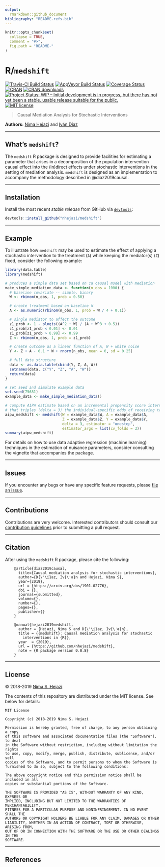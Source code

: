 ```yaml
---
output:
  rmarkdown::github_document
bibliography: "README-refs.bib"
---
```


<!-- README.md is generated from README.Rmd. Please edit that file -->

```r
knitr::opts_chunk$set(
  collapse = TRUE,
  comment = "#>",
  fig.path = "README-"
)
```

# R/`medshift`

[![Travis-CI Build Status](https://travis-ci.org/nhejazi/medshift.svg?branch=master)](https://travis-ci.org/nhejazi/medshift)
[![AppVeyor Build  Status](https://ci.appveyor.com/api/projects/status/github/nhejazi/medshift?branch=master&svg=true)](https://ci.appveyor.com/project/nhejazi/medshift)
[![Coverage Status](https://img.shields.io/codecov/c/github/nhejazi/medshift/master.svg)](https://codecov.io/github/nhejazi/medshift?branch=master)
[![CRAN](http://www.r-pkg.org/badges/version/survsl3)](http://www.r-pkg.org/pkg/medshift)
[![CRAN downloads](https://cranlogs.r-pkg.org/badges/survsl3)](https://CRAN.R-project.org/package=medshift)
[![Project Status: WIP – Initial development is in progress, but there has not yet been a stable, usable release suitable for the public.](https://www.repostatus.org/badges/latest/wip.svg)](https://www.repostatus.org/#wip)
[![MIT license](http://img.shields.io/badge/license-MIT-brightgreen.svg)](http://opensource.org/licenses/MIT)

> Causal Mediation Analysis for Stochastic Interventions

__Authors:__ [Nima Hejazi](https://nimahejazi.org) and [Iván
Díaz](https://idiaz.xyz)

---

## What's `medshift`?

The `medshift` R package is designed to provide facilities for estimating a
parameter that arises in a decomposition of the population intervention causal
effect into the (in)direct effects under stochastic interventions in the setting
of mediation analysis. `medshift` is designed as an implementation to accompany
the methodology described in @diaz2019causal.

---

## Installation

Install the most recent _stable release_ from GitHub via
[`devtools`](https://www.rstudio.com/products/rpackages/devtools/):

```r
devtools::install_github("nhejazi/medshift")
```

---

## Example

To illustrate how `medshift` may be used to estimate the effect of applying a
stochastic intervention to the treatment (`A`) while keeping the mediator(s)
(`Z`) fixed, consider the following example:

```r
library(data.table)
library(medshift)

# produces a simple data set based on ca causal model with mediation
make_simple_mediation_data <- function(n_obs = 1000) {
  # baseline covariate -- simple, binary
  W <- rbinom(n_obs, 1, prob = 0.50)

  # create treatment based on baseline W
  A <- as.numeric(rbinom(n_obs, 1, prob = W / 4 + 0.1))

  # single mediator to affect the outcome
  z1_prob <- 1 - plogis((A^2 + W) / (A + W^3 + 0.5))
  z1_prob[z1_prob < 0.01] <- 0.01
  z1_prob[z1_prob > 0.99] <- 0.99
  Z <- rbinom(n_obs, 1, prob = z1_prob)

  # create outcome as a linear function of A, W + white noise
  Y <- Z + A - 0.1 * W + rnorm(n_obs, mean = 0, sd = 0.25)

  # full data structure
  data <- as.data.table(cbind(Y, Z, A, W))
  setnames(data, c("Y", "Z", "A", "W"))
  return(data)
}

# set seed and simulate example data
set.seed(75681)
example_data <- make_simple_mediation_data()

# compute AIPW estimate based on an incremental propensity score intervention
# that triples (delta = 3) the individual-specific odds of receiving treatment
aipw_medshift <- medshift(W = example_data$W, A = example_data$A,
                          Z = example_data$Z, Y = example_data$Y,
                          delta = 3, estimator = "onestep",
                          estimator_args = list(cv_folds = 3))
summary(aipw_medshift)
```

For details on how to use data adaptive regression (machine learning) techniques
in the estimation of nuisance parameters, consider consulting the vignette that
accompanies the package.

---

## Issues

If you encounter any bugs or have any specific feature requests, please [file an
issue](https://github.com/nhejazi/medshift/issues).

---

## Contributions

Contributions are very welcome. Interested contributors should consult our
[contribution
guidelines](https://github.com/nhejazi/medshift/blob/master/CONTRIBUTING.md)
prior to submitting a pull request.

---

## Citation

After using the `medshift` R package, please cite the following:

        @article{diaz2019causal,
          title={Causal mediation analysis for stochastic interventions},
          author={D{\'\i}az, Iv{\'a}n and Hejazi, Nima S},
          year={2019},
          url = {https://arxiv.org/abs/1901.02776},
          doi = {},
          journal={submitted},
          volume={},
          number={},
          pages={},
          publisher={}
        }

        @manual{hejazi2019medshift,
          author = {Hejazi, Nima S and D{\'\i}az, Iv{\'a}n},
          title = {{medshift}: Causal mediation analysis for stochastic
            interventions in {R}},
          year  = {2019},
          url = {https://github.com/nhejazi/medshift},
          note = {R package version 0.0.8}
        }

---

## License

&copy; 2018-2019 [Nima S. Hejazi](https://nimahejazi.org)

The contents of this repository are distributed under the MIT license. See below
for details:
```
MIT License

Copyright (c) 2018-2019 Nima S. Hejazi

Permission is hereby granted, free of charge, to any person obtaining a copy
of this software and associated documentation files (the "Software"), to deal
in the Software without restriction, including without limitation the rights
to use, copy, modify, merge, publish, distribute, sublicense, and/or sell
copies of the Software, and to permit persons to whom the Software is
furnished to do so, subject to the following conditions:

The above copyright notice and this permission notice shall be included in all
copies or substantial portions of the Software.

THE SOFTWARE IS PROVIDED "AS IS", WITHOUT WARRANTY OF ANY KIND, EXPRESS OR
IMPLIED, INCLUDING BUT NOT LIMITED TO THE WARRANTIES OF MERCHANTABILITY,
FITNESS FOR A PARTICULAR PURPOSE AND NONINFRINGEMENT. IN NO EVENT SHALL THE
AUTHORS OR COPYRIGHT HOLDERS BE LIABLE FOR ANY CLAIM, DAMAGES OR OTHER
LIABILITY, WHETHER IN AN ACTION OF CONTRACT, TORT OR OTHERWISE, ARISING FROM,
OUT OF OR IN CONNECTION WITH THE SOFTWARE OR THE USE OR OTHER DEALINGS IN THE
SOFTWARE.
```

---

## References

